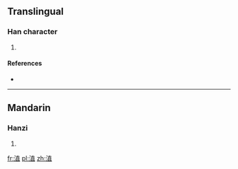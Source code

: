 ==Translingual==

===Han character===
{{Han char|rn=85|rad=水|as=08|sn=11|four=3411<sub>6</sub>|canj=水十月一 (EJBM)}}

# {{defn|Han|sort=水08}}

====References====
* {{Han ref|kx=0629.250|dkj=17637|dj=1031.160|hdz=31642.030|uh=6DD4|ud=28116|bh=D5EA|bd=54762}}

----

==Mandarin==

===Hanzi===
{{cmn-hanzi|pin=[[chì]] ([[chi4]])|wg=ch'ih<sup>4</sup>}}

# {{defn|lang=cmn|sort=水08}}

[[fr:淔]]
[[pl:淔]]
[[zh:淔]]